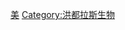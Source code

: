 {{Catnav|頁面分類|各種主題的頁面分類|按國家分類|各國生物|洪都拉斯生物}}
{{Catnav|頁面分類|各種主題的頁面分類|按國家分類|各國生物|各國植物}}
{{Commons category|Flora of Honduras|Category:洪都拉斯植物}}

[[Category:各國植物|美]]
[[Category:洪都拉斯生物|Category:洪都拉斯生物]]